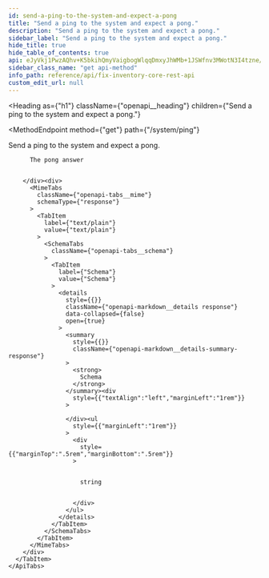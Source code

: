```yaml
---
id: send-a-ping-to-the-system-and-expect-a-pong
title: "Send a ping to the system and expect a pong."
description: "Send a ping to the system and expect a pong."
sidebar_label: "Send a ping to the system and expect a pong."
hide_title: true
hide_table_of_contents: true
api: eJyVkj1PwzAQhv+K5bkihQmyVaigbogWlqqDmxyJhWMb+1JSWfnv3MWotN3I4tzne/fYSaJqoiy3Mh4jQid3MxkgemcjkDvJu/mcjxpiFbRH7aws5aYFQSmNUDZ+Q5AzWTmLYJFTEQYsvFHashWrFjo1+Y8eqDZi0LahEhhU5w27uJUc+ZtdCa3B1kIJTxUCnUDSzXOSci1g8FAhx6nBDbXsAFtXU10DSKZX2JJR5JLCZ90I4QCBd06yD4YSWkQfy6JIrYs4lsm7gCNlHlTQam8yCI5lEh+qN/QrjauUmdw0N9dchu8fCB3tRES1/XATAo3Twk96ECt7IGAuHMWjCyBel+uNWLysWJamy+u/3+bWETs10bSqg/9juWB6uoizeyKRiUT6RXZ6DSTO0GiFvP5WprRXEd6CGUd2f/UQjuTf/dFiixq2oGp6Gkz5EyhFLqoKPE5YTX89wO7s8p6XG+L2A1A24cQ=
sidebar_class_name: "get api-method"
info_path: reference/api/fix-inventory-core-rest-api
custom_edit_url: null
---
```



<Heading
  as={"h1"}
  className={"openapi__heading"}
  children={"Send a ping to the system and expect a pong."}
>
</Heading>

<MethodEndpoint
  method={"get"}
  path={"/system/ping"}
>
  
</MethodEndpoint>

Send a ping to the system and expect a pong.

<div>
  <div>
    <ApiTabs
      label={undefined}
      id={undefined}
    >
      <TabItem
        label={"200"}
        value={"200"}
      >
        <div>
          
          
          The pong answer
          
          
        </div><div>
          <MimeTabs
            className={"openapi-tabs__mime"}
            schemaType={"response"}
          >
            <TabItem
              label={"text/plain"}
              value={"text/plain"}
            >
              <SchemaTabs
                className={"openapi-tabs__schema"}
              >
                <TabItem
                  label={"Schema"}
                  value={"Schema"}
                >
                  <details
                    style={{}}
                    className={"openapi-markdown__details response"}
                    data-collapsed={false}
                    open={true}
                  >
                    <summary
                      style={{}}
                      className={"openapi-markdown__details-summary-response"}
                    >
                      <strong>
                        Schema
                      </strong>
                    </summary><div
                      style={{"textAlign":"left","marginLeft":"1rem"}}
                    >
                      
                    </div><ul
                      style={{"marginLeft":"1rem"}}
                    >
                      <div
                        style={{"marginTop":".5rem","marginBottom":".5rem"}}
                      >
                        
                        
                        string
                        
                        
                      </div>
                    </ul>
                  </details>
                </TabItem>
              </SchemaTabs>
            </TabItem>
          </MimeTabs>
        </div>
      </TabItem>
    </ApiTabs>
  </div>
</div>
